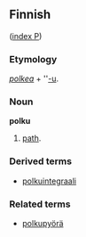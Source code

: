 ==Finnish==
([[Wiktionary:Finnish_index_p|index P]])

===Etymology===

''[[polkea]]'' + ''[[-u#Finnish|-u]].

===Noun===
'''polku'''

# [[path]].

===Derived terms===
*[[polkuintegraali]]

===Related terms===
*[[polkupyörä]]